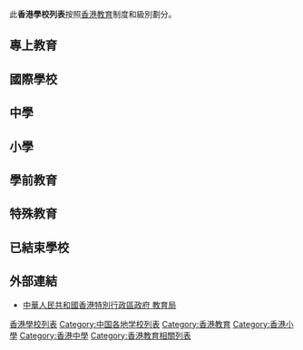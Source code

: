 此'''香港學校列表'''按照[[香港教育|香港教育]]制度和級別劃分。

== 專上教育 ==
{{main|香港大專院校列表}}

== 國際學校 ==
{{main|香港國際學校列表}}

== 中學 ==
{{main|香港中學列表}}

== 小學 ==
{{main|香港小學列表}}

== 學前教育 ==
{{main|香港幼稚園列表}}

== 特殊教育 ==
{{main|香港特殊學校列表}}

== 已結束學校 ==
{{main|香港已結束學校列表}}

== 外部連結 ==
* [http://www.edb.gov.hk/ 中華人民共和國香港特別行政區政府 教育局] {{Wayback|url=http://www.edb.gov.hk/ |date=20070712014440 }}

{{listdev}}

[[Category:香港學校列表|]]
[[Category:中国各地学校列表|Category:中国各地学校列表]]
[[Category:香港教育|Category:香港教育]]
[[Category:香港小學|Category:香港小學]]
[[Category:香港中學|Category:香港中學]]
[[Category:香港教育相關列表|Category:香港教育相關列表]]